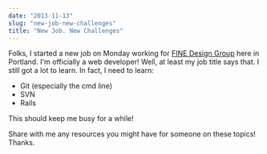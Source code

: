 ```yaml
---
date: "2013-11-13"
slug: "new-job-new-challenges"
title: "New Job. New Challenges"
---
```


Folks, I started a new job on Monday working for [FINE Design Group](http://www.finedesigngroup.com) here in Portland. I'm officially a web developer! Well, at least my job title says that. I still got a lot to learn. In fact, I need to learn:

- Git (especially the cmd line)
- SVN
- Rails

This should keep me busy for a while!

Share with me any resources you might have for someone on these topics! Thanks.
